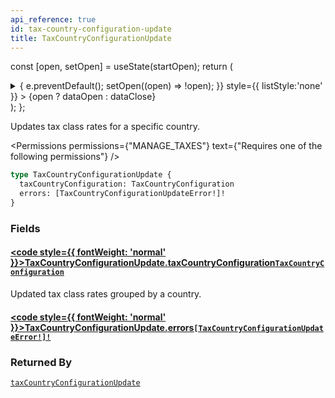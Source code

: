 ```yaml
---
api_reference: true
id: tax-country-configuration-update
title: TaxCountryConfigurationUpdate
---
```






const [open, setOpen] = useState(startOpen);
return (
<details {...(open ? { open: true } : {})} className="details" style={{ border:'none', boxShadow:'none', background:'var(--ifm-background-color)' }}>
<summary
onClick={(e) => {
e.preventDefault();
setOpen((open) => !open);
}}
style={{ listStyle:'none' }} >
{open ? dataOpen : dataClose}
</summary>
{open && children}
</details>
);
};

Updates tax class rates for a specific country.


<Permissions permissions={"MANAGE_TAXES"} text={"Requires one of the following permissions"} />


```graphql
type TaxCountryConfigurationUpdate {
  taxCountryConfiguration: TaxCountryConfiguration
  errors: [TaxCountryConfigurationUpdateError!]!
}
```

### Fields

#### [<code style={{ fontWeight: 'normal' }}>TaxCountryConfigurationUpdate.<b>taxCountryConfiguration</b></code>](#)<Bullet />[`TaxCountryConfiguration`](../../../api-reference/taxes/objects/tax-country-configuration.mdx) <Badge class="badge badge--secondary" text="object"/> <Badge class="badge badge--secondary" text="taxes"/>

Updated tax class rates grouped by a country.

#### [<code style={{ fontWeight: 'normal' }}>TaxCountryConfigurationUpdate.<b>errors</b></code>](#)<Bullet />[`[TaxCountryConfigurationUpdateError!]!`](../../../api-reference/taxes/objects/tax-country-configuration-update-error.mdx) <Badge class="badge badge--secondary" text="non-null"/> <Badge class="badge badge--secondary" text="object"/> <Badge class="badge badge--secondary" text="taxes"/>

### Returned By

[`taxCountryConfigurationUpdate`](../../../api-reference/taxes/mutations/tax-country-configuration-update.mdx) <Badge class="badge badge--secondary" text="mutation"/>

